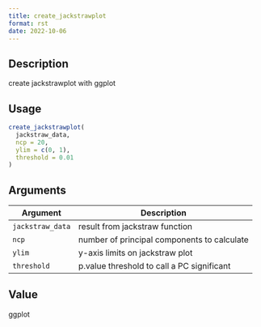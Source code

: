 ```yaml
--- 
title: create_jackstrawplot 
format: rst 
date: 2022-10-06 
--- 
```


## Description

create jackstrawplot with ggplot


## Usage

```r
create_jackstrawplot(
  jackstraw_data,
  ncp = 20,
  ylim = c(0, 1),
  threshold = 0.01
)
```


## Arguments

Argument      |Description
------------- |----------------
`jackstraw_data`     |     result from jackstraw function
`ncp`     |     number of principal components to calculate
`ylim`     |     y-axis limits on jackstraw plot
`threshold`     |     p.value threshold to call a PC significant


## Value

ggplot


